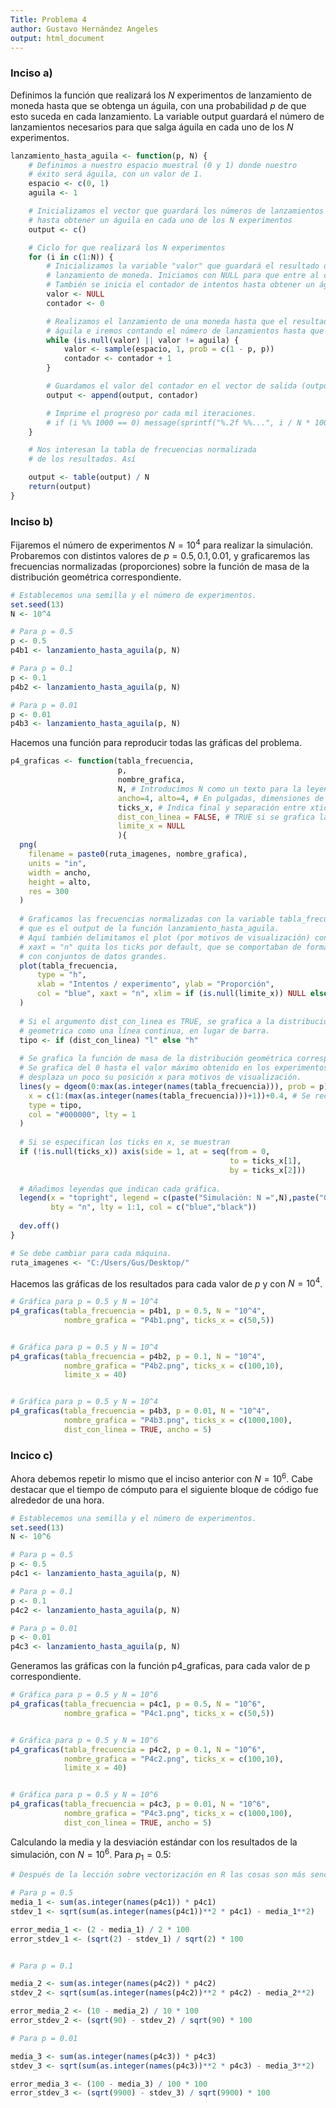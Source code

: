 ---
Title: Problema 4
author: Gustavo Hernández Angeles
output: html_document
---

### Inciso a)

Definimos la función que realizará los $N$ experimentos de lanzamiento de moneda hasta que se obtenga un águila, con una probabilidad $p$ de que esto suceda en cada lanzamiento. La variable output guardará el número de lanzamientos necesarios para que salga águila en cada uno de los $N$ experimentos. 

```{r}
lanzamiento_hasta_aguila <- function(p, N) {
    # Definimos a nuestro espacio muestral (0 y 1) donde nuestro
    # éxito será águila, con un valor de 1.
    espacio <- c(0, 1)
    aguila <- 1

    # Inicializamos el vector que guardará los números de lanzamientos
    # hasta obtener un águila en cada uno de los N experimentos
    output <- c()

    # Ciclo for que realizará los N experimentos
    for (i in c(1:N)) {
        # Inicializamos la variable "valor" que guardará el resultado de un
        # lanzamiento de moneda. Iniciamos con NULL para que entre al ciclo.
        # También se inicia el contador de intentos hasta obtener un águila.
        valor <- NULL
        contador <- 0

        # Realizamos el lanzamiento de una moneda hasta que el resultado sea
        # águila e iremos contando el número de lanzamientos hasta que esto suceda.
        while (is.null(valor) || valor != aguila) {
            valor <- sample(espacio, 1, prob = c(1 - p, p))
            contador <- contador + 1
        }

        # Guardamos el valor del contador en el vector de salida (output).
        output <- append(output, contador)

        # Imprime el progreso por cada mil iteraciones.
        # if (i %% 1000 == 0) message(sprintf("%.2f %%...", i / N * 100))
    }

    # Nos interesan la tabla de frecuencias normalizada
    # de los resultados. Así

    output <- table(output) / N
    return(output)
}
```


### Inciso b)

Fijaremos el número de experimentos $N = 10^4$ para realizar la simulación. Probaremos con distintos valores de $p=0.5,0.1,0.01$, y graficaremos las frecuencias normalizadas (proporciones) sobre la función de masa de la distribución geométrica correspondiente.


```{r}
# Establecemos una semilla y el número de experimentos.
set.seed(13)
N <- 10^4

# Para p = 0.5
p <- 0.5
p4b1 <- lanzamiento_hasta_aguila(p, N)

# Para p = 0.1
p <- 0.1
p4b2 <- lanzamiento_hasta_aguila(p, N)

# Para p = 0.01
p <- 0.01
p4b3 <- lanzamiento_hasta_aguila(p, N)
```

Hacemos una función para reproducir todas las gráficas del problema.

```{r}
p4_graficas <- function(tabla_frecuencia,
                        p,
                        nombre_grafica,
                        N, # Introducimos N como un texto para la leyenda.
                        ancho=4, alto=4, # En pulgadas, dimensiones de grafica
                        ticks_x, # Indica final y separación entre xticks
                        dist_con_linea = FALSE, # TRUE si se grafica la dist como linea,
                        limite_x = NULL
                        ){
  png(
    filename = paste0(ruta_imagenes, nombre_grafica),
    units = "in",
    width = ancho,
    height = alto,
    res = 300
  )
  
  # Graficamos las frecuencias normalizadas con la variable tabla_frecuencia,
  # que es el output de la función lanzamiento_hasta_aguila.
  # Aquí también delimitamos el plot (por motivos de visualización) con xlim.
  # xaxt = "n" quita los ticks por default, que se comportaban de forma errática
  # con conjuntos de datos grandes.
  plot(tabla_frecuencia,
      type = "h",
      xlab = "Intentos / experimento", ylab = "Proporción",
      col = "blue", xaxt = "n", xlim = if (is.null(limite_x)) NULL else c(0,limite_x)
  )
  
  # Si el argumento dist_con_linea es TRUE, se grafica a la distribución
  # geometrica como una línea continua, en lugar de barra.
  tipo <- if (dist_con_linea) "l" else "h"
  
  # Se grafica la función de masa de la distribución geométrica correspondiente.
  # Se grafica del 0 hasta el valor máximo obtenido en los experimentos, se 
  # desplaza un poco su posición x para motivos de visualización.
  lines(y = dgeom(0:max(as.integer(names(tabla_frecuencia))), prob = p),
    x = c(1:(max(as.integer(names(tabla_frecuencia)))+1))+0.4, # Se recorre 1 por cómo está definido dgeom.
    type = tipo,
    col = "#000000", lty = 1
  )
  
  # Si se especifican los ticks en x, se muestran
  if (!is.null(ticks_x)) axis(side = 1, at = seq(from = 0,
                                                 to = ticks_x[1],
                                                 by = ticks_x[2]))
  
  # Añadimos leyendas que indican cada gráfica.
  legend(x = "topright", legend = c(paste("Simulación: N =",N),paste("Geom( p =",p,")")),
         bty = "n", lty = 1:1, col = c("blue","black"))
  
  dev.off()
}
```

```{r}
# Se debe cambiar para cada máquina.
ruta_imagenes <- "C:/Users/Gus/Desktop/"
```


Hacemos las gráficas de los resultados para cada valor de $p$ y con $N = 10^4$.


```{r}

# Gráfica para p = 0.5 y N = 10^4
p4_graficas(tabla_frecuencia = p4b1, p = 0.5, N = "10^4",
            nombre_grafica = "P4b1.png", ticks_x = c(50,5))


# Gráfica para p = 0.5 y N = 10^4
p4_graficas(tabla_frecuencia = p4b2, p = 0.1, N = "10^4",
            nombre_grafica = "P4b2.png", ticks_x = c(100,10),
            limite_x = 40)


# Gráfica para p = 0.5 y N = 10^4
p4_graficas(tabla_frecuencia = p4b3, p = 0.01, N = "10^4",
            nombre_grafica = "P4b3.png", ticks_x = c(1000,100),
            dist_con_linea = TRUE, ancho = 5)

```



### Incico c)

Ahora debemos repetir lo mismo que el inciso anterior con $N = 10^6$. Cabe destacar que el tiempo de cómputo para el siguiente bloque de código fue alrededor de una hora.

```{r}
# Establecemos una semilla y el número de experimentos.
set.seed(13)
N <- 10^6

# Para p = 0.5
p <- 0.5
p4c1 <- lanzamiento_hasta_aguila(p, N)

# Para p = 0.1
p <- 0.1
p4c2 <- lanzamiento_hasta_aguila(p, N)

# Para p = 0.01
p <- 0.01
p4c3 <- lanzamiento_hasta_aguila(p, N)
```

Generamos las gráficas con la función p4_graficas, para cada valor de p correspondiente.

```{r}
# Gráfica para p = 0.5 y N = 10^6
p4_graficas(tabla_frecuencia = p4c1, p = 0.5, N = "10^6",
            nombre_grafica = "P4c1.png", ticks_x = c(50,5))


# Gráfica para p = 0.5 y N = 10^6
p4_graficas(tabla_frecuencia = p4c2, p = 0.1, N = "10^6",
            nombre_grafica = "P4c2.png", ticks_x = c(100,10),
            limite_x = 40)


# Gráfica para p = 0.5 y N = 10^6
p4_graficas(tabla_frecuencia = p4c3, p = 0.01, N = "10^6",
            nombre_grafica = "P4c3.png", ticks_x = c(1000,100),
            dist_con_linea = TRUE, ancho = 5)

```

Calculando la media y la desviación estándar con los resultados de la simulación, con $N = 10^6$. Para $p_1 = 0.5$:

```{r}
# Después de la lección sobre vectorización en R las cosas son más sencillas.

# Para p = 0.5
media_1 <- sum(as.integer(names(p4c1)) * p4c1)
stdev_1 <- sqrt(sum(as.integer(names(p4c1))**2 * p4c1) - media_1**2)

error_media_1 <- (2 - media_1) / 2 * 100
error_stdev_1 <- (sqrt(2) - stdev_1) / sqrt(2) * 100


# Para p = 0.1

media_2 <- sum(as.integer(names(p4c2)) * p4c2)
stdev_2 <- sqrt(sum(as.integer(names(p4c2))**2 * p4c2) - media_2**2)

error_media_2 <- (10 - media_2) / 10 * 100
error_stdev_2 <- (sqrt(90) - stdev_2) / sqrt(90) * 100

# Para p = 0.01

media_3 <- sum(as.integer(names(p4c3)) * p4c3)
stdev_3 <- sqrt(sum(as.integer(names(p4c3))**2 * p4c3) - media_3**2)

error_media_3 <- (100 - media_3) / 100 * 100
error_stdev_3 <- (sqrt(9900) - stdev_3) / sqrt(9900) * 100
```


